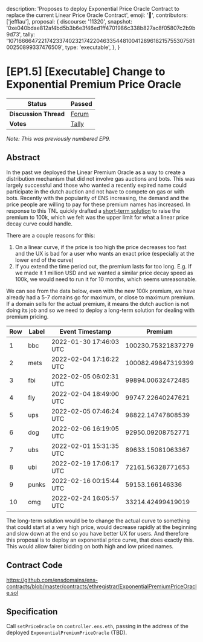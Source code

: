   description:
    'Proposes to deploy Exponential Price Oracle Contract to replace the current Linear Price Oracle Contract',
  emoji: '📗',
  contributors: ['jefflau'],
  proposal: {
    discourse: '11320',
    snapshot:
      '0xe040bdae812af4bd5b3b6e3f46ed1ff4701986c338b827ac8f05807c2b9b9d73',
    tally:
      '107166664722174233740232174220463354481004128961821575530758100250899337476509',
    type: 'executable',
  },
}

# [EP1.5] [Executable] Change to Exponential Premium Price Oracle

| **Status**            | Passed                                                                                                                         |
| --------------------- | ------------------------------------------------------------------------------------------------------------------------------ |
| **Discussion Thread** | [Forum](https://discuss.ens.domains/t/11320)                                                                                   |
| **Votes**             | [Tally](https://www.tally.xyz/gov/ens/proposal/107166664722174233740232174220463354481004128961821575530758100250899337476509) |

_Note: This was previously numbered EP9._

## Abstract

In the past we deployed the Linear Premium Oracle as a way to create a distribution mechanism that did not involve gas auctions and bots. This was largely successful and those who wanted a recently expired name could participate in the dutch auction and not have to compete on gas or with bots. Recently with the popularity of ENS increasing, the demand and the price people are willing to pay for these premium names has increased. In response to this TNL quickly drafted a [short-term solution](https://discuss.ens.domains/t/ep5-executable-set-the-temporary-premium-start-price-to-100-000/9336) to raise the premium to 100k, which we felt was the upper limit for what a linear price decay curve could handle.

There are a couple reasons for this:

1. On a linear curve, if the price is too high the price decreases too fast and the UX is bad for a user who wants an exact price (especially at the lower end of the curve)
2. If you extend the time period out, the premium lasts for too long. E.g. If we made it 1 million USD and we wanted a similar price decay speed as 100k, we would need to run it for 10 months, which seems unreasonable.

We can see from the data below, even with the new 100k premium, we have already had a 5-7 domains go for maximum, or close to maximum premium. If a domain sells for the actual premium, it means the dutch auction is not doing its job and so we need to deploy a long-term solution for dealing with premium pricing.

| Row | Label | Event Timestamp         | Premium            |
| --- | ----- | ----------------------- | ------------------ |
| 1   | bbc   | 2022-01-30 17:46:03 UTC | 100230.75321837279 |
| 2   | mets  | 2022-02-04 17:16:22 UTC | 100082.49847319399 |
| 3   | fbi   | 2022-02-05 06:02:31 UTC | 99894.00632472485  |
| 4   | fly   | 2022-02-04 18:49:00 UTC | 99747.22640247621  |
| 5   | ups   | 2022-02-05 07:46:24 UTC | 98822.14747808539  |
| 6   | dog   | 2022-02-06 16:19:05 UTC | 92950.09208752771  |
| 7   | ubs   | 2022-02-01 15:31:35 UTC | 89633.15081063367  |
| 8   | ubi   | 2022-02-19 17:06:17 UTC | 72161.56328771653  |
| 9   | punks | 2022-02-16 00:15:44 UTC | 59153.166146336    |
| 10  | omg   | 2022-02-24 16:05:57 UTC | 33214.42499419019  |

The long-term solution would be to change the actual curve to something that could start at a very high price, would decrease rapidly at the beginning and slow down at the end so you have better UX for users. And therefore this proposal is to deploy an exponential price curve, that does exactly this. This would allow fairer bidding on both high and low priced names.

## Contract Code

https://github.com/ensdomains/ens-contracts/blob/master/contracts/ethregistrar/ExponentialPremiumPriceOracle.sol

## Specification

Call `setPriceOracle` on `controller.ens.eth`, passing in the address of the deployed `ExponentialPremiumPriceOracle` (TBD).
